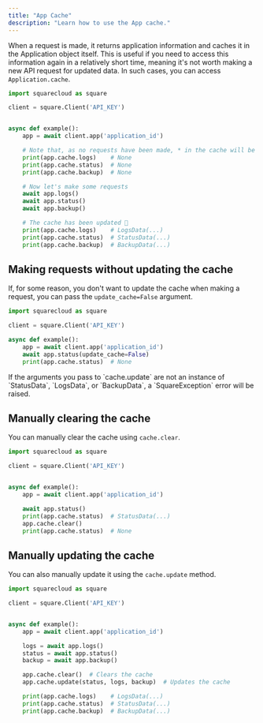 ```yaml
---
title: "App Cache"
description: "Learn how to use the App cache."
---
```


When a request is made, it returns application information and caches it in the Application object itself. This is useful if you need to access this information again in a relatively short time, meaning it's not worth making a new API request for updated data. In such cases, you can access `Application.cache`.

````python
import squarecloud as square

client = square.Client('API_KEY')


async def example():
    app = await client.app('application_id')

    # Note that, as no requests have been made, * in the cache will be None
    print(app.cache.logs)    # None
    print(app.cache.status)  # None
    print(app.cache.backup)  # None

    # Now let's make some requests
    await app.logs()
    await app.status()
    await app.backup()

    # The cache has been updated 🤯
    print(app.cache.logs)    # LogsData(...)
    print(app.cache.status)  # StatusData(...)
    print(app.cache.backup)  # BackupData(...)
````

## Making requests without updating the cache

If, for some reason, you don't want to update the cache when making a request, you can pass the `update_cache=False` argument.

````python
import squarecloud as square

client = square.Client('API_KEY')

async def example():
    app = await client.app('application_id')
    await app.status(update_cache=False)
    print(app.cache.status)  # None
````

<Note>
    If the arguments you pass to `cache.update` are not an instance of `StatusData`, `LogsData`, or `BackupData`, a `SquareException` error will be raised.
</Note>

## Manually clearing the cache

You can manually clear the cache using `cache.clear`.

````python
import squarecloud as square

client = square.Client('API_KEY')


async def example():
    app = await client.app('application_id')

    await app.status()
    print(app.cache.status)  # StatusData(...)
    app.cache.clear()
    print(app.cache.status)  # None
````

## Manually updating the cache

You can also manually update it using the `cache.update` method.

````python
import squarecloud as square

client = square.Client('API_KEY')


async def example():
    app = await client.app('application_id')

    logs = await app.logs()
    status = await app.status()
    backup = await app.backup()

    app.cache.clear()  # Clears the cache
    app.cache.update(status, logs, backup)  # Updates the cache

    print(app.cache.logs)    # LogsData(...)
    print(app.cache.status)  # StatusData(...)
    print(app.cache.backup)  # BackupData(...)
````